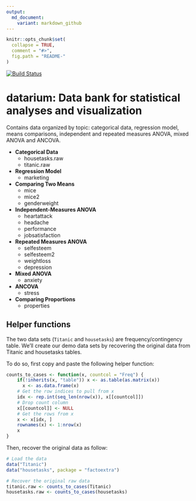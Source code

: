 ```yaml
---
output:
  md_document:
    variant: markdown_github
---
```


<!-- README.md is generated from README.Rmd. Please edit that file -->

```r
knitr::opts_chunk$set(
  collapse = TRUE,
  comment = "#>",
  fig.path = "README-"
)
```


[![Build Status](https://api.travis-ci.org/kassambara/datarium.png)](https://travis-ci.org/kassambara/datarium)


# datarium: Data bank for statistical analyses and visualization

Contains data organized by topic: categorical data, regression model, means comparisons, independent and repeated measures ANOVA, mixed ANOVA and ANCOVA.
    
    
- **Categorical Data**
    - housetasks.raw
    - titanic.raw
- **Regression Model**
    - marketing
- **Comparing Two Means**
    - mice
    - mice2
    - genderweight
- **Independent-Measures ANOVA**
    - heartattack
    - headache
    - performance
    - jobsatisfaction
- **Repeated Measures ANOVA**
    - selfesteem
    - selfesteem2
    - weightloss
    - depression
- **Mixed ANOVA**
    - anxiety
- **ANCOVA**
    - stress
- **Comparing Proportions**
    - properties
      
    
## Helper functions
   
The two data sets (`Titanic` and `housetasks`) are frequency/contingency table. We'll create our demo data sets by recovering the original data from Titanic and housetasks tables.
  
  
To do so, first copy and paste the following helper function:
    
    
```r
counts_to_cases <- function(x, countcol = "Freq") {
    if(!inherits(x, "table")) x <- as.table(as.matrix(x))
      x <- as.data.frame(x)
    # Get the row indices to pull from x
    idx <- rep.int(seq_len(nrow(x)), x[[countcol]])
    # Drop count column
    x[[countcol]] <- NULL
    # Get the rows from x
    x <- x[idx, ]
    rownames(x) <- 1:nrow(x)
    x
}
```
    
    
Then, recover the original data as follow:  
     
     
```r
# Load the data
data("Titanic")
data("housetasks", package = "factoextra")

# Recover the original raw data
titanic.raw <- counts_to_cases(Titanic)
housetasks.raw <- counts_to_cases(housetasks)
```
    
    
